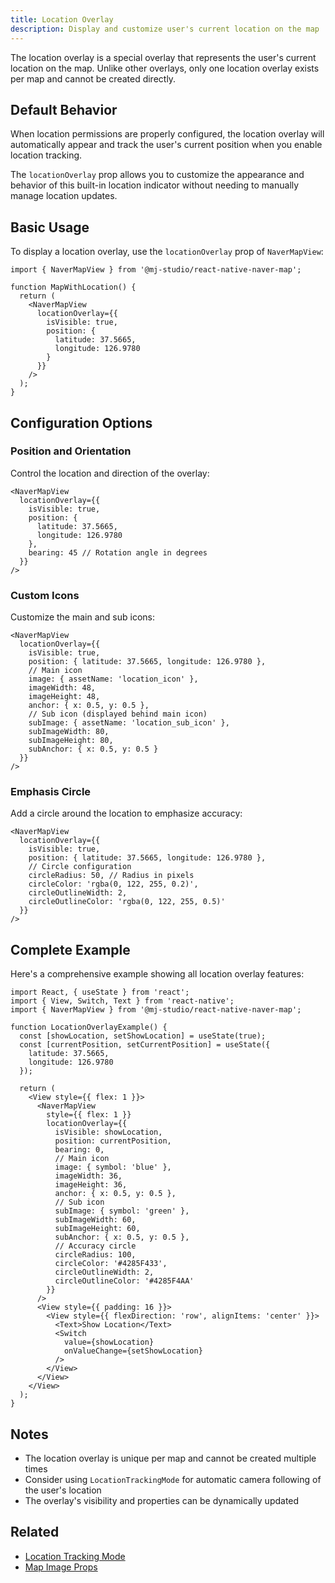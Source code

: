 ```yaml
---
title: Location Overlay
description: Display and customize user's current location on the map
---
```


The location overlay is a special overlay that represents the user's current location on the map. Unlike other overlays, only one location overlay exists per map and cannot be created directly.

## Default Behavior

When location permissions are properly configured, the location overlay will automatically appear and track the user's current position when you enable location tracking.

The `locationOverlay` prop allows you to customize the appearance and behavior of this built-in location indicator without needing to manually manage location updates.

## Basic Usage

To display a location overlay, use the `locationOverlay` prop of `NaverMapView`:

```tsx
import { NaverMapView } from '@mj-studio/react-native-naver-map';

function MapWithLocation() {
  return (
    <NaverMapView
      locationOverlay={{
        isVisible: true,
        position: {
          latitude: 37.5665,
          longitude: 126.9780
        }
      }}
    />
  );
}
```

## Configuration Options

### Position and Orientation

Control the location and direction of the overlay:

```tsx
<NaverMapView
  locationOverlay={{
    isVisible: true,
    position: {
      latitude: 37.5665,
      longitude: 126.9780
    },
    bearing: 45 // Rotation angle in degrees
  }}
/>
```

### Custom Icons

Customize the main and sub icons:

```tsx
<NaverMapView
  locationOverlay={{
    isVisible: true,
    position: { latitude: 37.5665, longitude: 126.9780 },
    // Main icon
    image: { assetName: 'location_icon' },
    imageWidth: 48,
    imageHeight: 48,
    anchor: { x: 0.5, y: 0.5 },
    // Sub icon (displayed behind main icon)
    subImage: { assetName: 'location_sub_icon' },
    subImageWidth: 80,
    subImageHeight: 80,
    subAnchor: { x: 0.5, y: 0.5 }
  }}
/>
```

### Emphasis Circle

Add a circle around the location to emphasize accuracy:

```tsx
<NaverMapView
  locationOverlay={{
    isVisible: true,
    position: { latitude: 37.5665, longitude: 126.9780 },
    // Circle configuration
    circleRadius: 50, // Radius in pixels
    circleColor: 'rgba(0, 122, 255, 0.2)',
    circleOutlineWidth: 2,
    circleOutlineColor: 'rgba(0, 122, 255, 0.5)'
  }}
/>
```

## Complete Example

Here's a comprehensive example showing all location overlay features:

```tsx
import React, { useState } from 'react';
import { View, Switch, Text } from 'react-native';
import { NaverMapView } from '@mj-studio/react-native-naver-map';

function LocationOverlayExample() {
  const [showLocation, setShowLocation] = useState(true);
  const [currentPosition, setCurrentPosition] = useState({
    latitude: 37.5665,
    longitude: 126.9780
  });

  return (
    <View style={{ flex: 1 }}>
      <NaverMapView
        style={{ flex: 1 }}
        locationOverlay={{
          isVisible: showLocation,
          position: currentPosition,
          bearing: 0,
          // Main icon
          image: { symbol: 'blue' },
          imageWidth: 36,
          imageHeight: 36,
          anchor: { x: 0.5, y: 0.5 },
          // Sub icon
          subImage: { symbol: 'green' },
          subImageWidth: 60,
          subImageHeight: 60,
          subAnchor: { x: 0.5, y: 0.5 },
          // Accuracy circle
          circleRadius: 100,
          circleColor: '#4285F433',
          circleOutlineWidth: 2,
          circleOutlineColor: '#4285F4AA'
        }}
      />
      <View style={{ padding: 16 }}>
        <View style={{ flexDirection: 'row', alignItems: 'center' }}>
          <Text>Show Location</Text>
          <Switch
            value={showLocation}
            onValueChange={setShowLocation}
          />
        </View>
      </View>
    </View>
  );
}
```

## Notes

- The location overlay is unique per map and cannot be created multiple times
- Consider using `LocationTrackingMode` for automatic camera following of the user's location
- The overlay's visibility and properties can be dynamically updated

## Related

- [Location Tracking Mode](/docs/camera-control#location-tracking-mode)
- [Map Image Props](/docs/components/overlays/common-overlay-usage#image-props)
